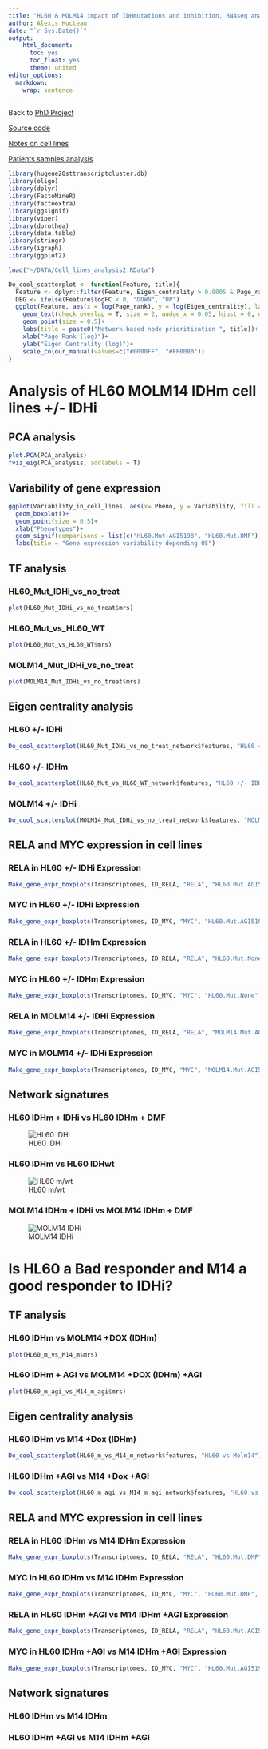 ```yaml
---
title: "HL60 & MOLM14 impact of IDHmutations and inhibition, RNAseq analysis"
author: Alexis Hucteau
date: "`r Sys.Date()`"
output:
    html_document:
      toc: yes
      toc_float: yes
      theme: united
editor_options:
  markdown:
    wrap: sentence
---
```


Back to [PhD Project](https://alexishucteau.github.io/PhD_project/)

[Source code](https://alexishucteau.github.io/PhD_project/Analysis/source_code/HL60_MOLM14_RNAseq_code.R)

[Notes on cell lines](https://alexishucteau.github.io/PhD_project/Analysis/In_silico/Cell_lines_notes)

[Patients samples analysis](https://alexishucteau.github.io/PhD_project/Analysis/Patients_samples_Koichi_and_Verhaak_analysis)

```r
library(hugene20sttranscriptcluster.db)
library(oligo)
library(dplyr)
library(FactoMineR)
library(factoextra)
library(ggsignif)
library(viper)
library(dorothea)
library(data.table)
library(stringr)
library(igraph)
library(ggplot2)

load("~/DATA/Cell_lines_analysis2.RData")

Do_cool_scatterplot <- function(Feature, title){
  Feature <- dplyr::filter(Feature, Eigen_centrality > 0.0005 & Page_rank != 0 & ((P.Value < 0.05 & abs(logFC) > 1.5) | pval < 0.1))
  DEG <- ifelse(Feature$logFC < 0, "DOWN", "UP")
  ggplot(Feature, aes(x = log(Page_rank), y = log(Eigen_centrality), label = Gene, colour = DEG))+
    geom_text(check_overlap = T, size = 2, nudge_x = 0.05, hjust = 0, outlier.size = 0)+
    geom_point(size = 0.5)+
    labs(title = paste0("Network-based node prioritization ", title))+
    xlab("Page Rank (log)")+
    ylab("Eigen Centrality (log)")+
    scale_colour_manual(values=c("#0000FF", "#FF0000"))
}
```


# **Analysis of HL60 MOLM14 IDHm cell lines +/- IDHi**

## PCA analysis

```r
plot.PCA(PCA_analysis)
fviz_eig(PCA_analysis, addlabels = T)
```

## Variability of gene expression {#var}

```r
ggplot(Variability_in_cell_lines, aes(x= Pheno, y = Variability, fill = Pheno))+
  geom_boxplot()+
  geom_point(size = 0.5)+
  xlab("Phenotypes")+
  geom_signif(comparisons = list(c("HL60.Mut.AGI5198", "HL60.Mut.DMF"), c("MOLM14.Mut.AGI5198", "MOLM14.Mut.DMF")))+
  labs(title = "Gene expression variability depending OS")
```

## TF analysis

### HL60_Mut_IDHi_vs_no_treat

```r
plot(HL60_Mut_IDHi_vs_no_treat$mrs)
```

### HL60_Mut_vs_HL60_WT

```r
plot(HL60_Mut_vs_HL60_WT$mrs)
```

### MOLM14_Mut_IDHi_vs_no_treat

```r
plot(MOLM14_Mut_IDHi_vs_no_treat$mrs)
```

## Eigen centrality analysis

### HL60 +/- IDHi

```r
Do_cool_scatterplot(HL60_Mut_IDHi_vs_no_treat_network$features, "HL60 +/- IDHi")
```

### HL60 +/- IDHm

```r
Do_cool_scatterplot(HL60_Mut_vs_HL60_WT_network$features, "HL60 +/- IDHm")
```

### MOLM14 +/- IDHi

```r
Do_cool_scatterplot(MOLM14_Mut_IDHi_vs_no_treat_network$features, "MOLM14 +/- IDHi")
```


## RELA and MYC expression in cell lines

### RELA in HL60 +/- IDHi Expression

```r
Make_gene_expr_boxplots(Transcriptomes, ID_RELA, "RELA", "HL60.Mut.AGI5198", "HL60_IDHi", "HL60.Mut.DMF", "HL60_DMF", Phenotype)
```

### MYC in HL60 +/- IDHi  Expression

```r
Make_gene_expr_boxplots(Transcriptomes, ID_MYC, "MYC", "HL60.Mut.AGI5198", "HL60_IDHi", "HL60.Mut.DMF", "HL60_DMF", Phenotype)
```

### RELA in HL60 +/- IDHm  Expression

```r
Make_gene_expr_boxplots(Transcriptomes, ID_RELA, "RELA", "HL60.Mut.None", "HL60_Mut", "HL60.WT.None", "HL60_WT", Phenotype)
```

### MYC in HL60 +/- IDHm  Expression

```r
Make_gene_expr_boxplots(Transcriptomes, ID_MYC, "MYC", "HL60.Mut.None", "HL60_Mut", "HL60.WT.None", "HL60_WT", Phenotype)
```

### RELA in MOLM14 +/- IDHi  Expression

```r
Make_gene_expr_boxplots(Transcriptomes, ID_RELA, "RELA", "MOLM14.Mut.AGI5198", "MOLM14_IDHi", "MOLM14.Mut.DMF", "MOLM14_DMF", Phenotype)
```

### MYC in MOLM14 +/- IDHi  Expression

```r
Make_gene_expr_boxplots(Transcriptomes, ID_MYC, "MYC", "MOLM14.Mut.AGI5198", "MOLM14_IDHi", "MOLM14.Mut.DMF", "MOLM14_DMF", Phenotype)
```

## Network signatures

### HL60 IDHm + IDHi vs HL60 IDHm + DMF

![HL60 IDHi](../Pictures/HL60_IDHi.png)

### HL60 IDHm vs HL60 IDHwt

![HL60 m/wt](../Pictures/HL60_Mut.png)

### MOLM14 IDHm + IDHi vs MOLM14 IDHm + DMF

![MOLM14 IDHi](../Pictures/MOLM14_IDHi.png)

# **Is HL60 a Bad responder and M14 a good responder to IDHi?**

## TF analysis

### HL60 IDHm vs MOLM14 +DOX (IDHm)

```r
plot(HL60_m_vs_M14_m$mrs)
```

### HL60 IDHm + AGI vs MOLM14 +DOX (IDHm) +AGI

```r
plot(HL60_m_agi_vs_M14_m_agi$mrs)
```

## Eigen centrality analysis

### HL60 IDHm vs M14 +Dox (IDHm)

```r
Do_cool_scatterplot(HL60_m_vs_M14_m_network$features, "HL60 vs Molm14")
```

### HL60 IDHm +AGI vs M14 +Dox +AGI

```r
Do_cool_scatterplot(HL60_m_agi_vs_M14_m_agi_network$features, "HL60 vs M14 + IDHm inhib")
```



## RELA and MYC expression in cell lines

### RELA in HL60 IDHm vs M14 IDHm Expression

```r
Make_gene_expr_boxplots(Transcriptomes, ID_RELA, "RELA", "HL60.Mut.DMF", "HL60_IDHm", "MOLM14.Mut.DMF", "M14_DMF", Phenotype)
```

### MYC in HL60 IDHm vs M14 IDHm  Expression

```r
Make_gene_expr_boxplots(Transcriptomes, ID_MYC, "MYC", "HL60.Mut.DMF", "HL60_IDHm", "MOLM14.Mut.DMF", "M14_DMF", Phenotype)
```

### RELA in HL60 IDHm +AGI vs M14 IDHm +AGI  Expression

```r
Make_gene_expr_boxplots(Transcriptomes, ID_RELA, "RELA", "HL60.Mut.AGI5198", "HL60_IDHi", "MOLM14.Mut.AGI5198", "M14_IDHi", Phenotype)
```

### MYC in HL60 IDHm +AGI vs M14 IDHm +AGI  Expression

```r
Make_gene_expr_boxplots(Transcriptomes, ID_MYC, "MYC", "HL60.Mut.AGI5198", "HL60_IDHi", "MOLM14.Mut.AGI5198", "M14_IDHi", Phenotype)
```

## Network signatures

### HL60 IDHm vs M14 IDHm

<!-- ![HL60 IDHi](../Pictures/HL60_M14_IDHm.png) -->

### HL60 IDHm +AGI vs M14 IDHm +AGI

<!-- ![HL60 m/wt](../Pictures/HL60_M14_IDHi.png) -->